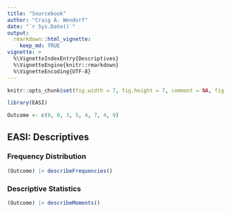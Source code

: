 ```yaml
---
title: "Sourcebook"
author: "Craig A. Wendorf"
date: "`r Sys.Date()`"
output: 
  rmarkdown::html_vignette:
    keep_md: TRUE
vignette: >
  %\VignetteIndexEntry{Descriptives}
  %\VignetteEngine{knitr::rmarkdown}
  %\VignetteEncoding{UTF-8}
---
```


```r
knitr::opts_chunk$set(fig.width = 7, fig.height = 7, comment = NA, fig.path = "figures/")
```

```r
library(EASI)
```

```r
Outcome <- c(0, 0, 3, 5, 4, 7, 4, 9)
```

## EASI: Descriptives

### Frequency Distribution

```r
(Outcome) |> describeFrequencies()
```

### Descriptive Statistics

```r
(Outcome) |> describeMoments()
```
